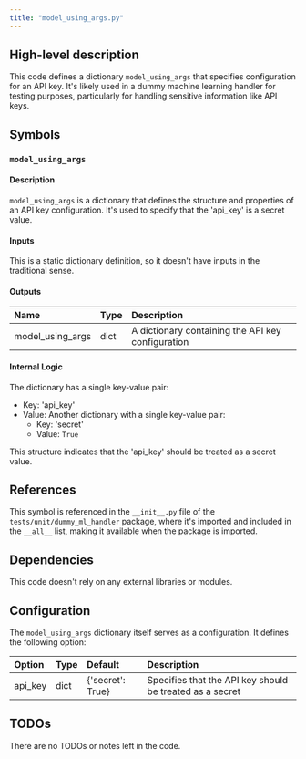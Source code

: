 ```yaml
---
title: "model_using_args.py"
---
```


## High-level description
This code defines a dictionary `model_using_args` that specifies configuration for an API key. It's likely used in a dummy machine learning handler for testing purposes, particularly for handling sensitive information like API keys.

## Symbols

### `model_using_args`
#### Description
`model_using_args` is a dictionary that defines the structure and properties of an API key configuration. It's used to specify that the 'api_key' is a secret value.

#### Inputs
This is a static dictionary definition, so it doesn't have inputs in the traditional sense.

#### Outputs
| Name | Type | Description |
|:-----|:-----|:------------|
| model_using_args | dict | A dictionary containing the API key configuration |

#### Internal Logic
The dictionary has a single key-value pair:
- Key: 'api_key'
- Value: Another dictionary with a single key-value pair:
  - Key: 'secret'
  - Value: `True`

This structure indicates that the 'api_key' should be treated as a secret value.

## References
This symbol is referenced in the `__init__.py` file of the `tests/unit/dummy_ml_handler` package, where it's imported and included in the `__all__` list, making it available when the package is imported.

## Dependencies
This code doesn't rely on any external libraries or modules.

## Configuration
The `model_using_args` dictionary itself serves as a configuration. It defines the following option:

| Option | Type | Default | Description |
|:-------|:-----|:--------|:------------|
| api_key | dict | {'secret': True} | Specifies that the API key should be treated as a secret |

## TODOs
There are no TODOs or notes left in the code.